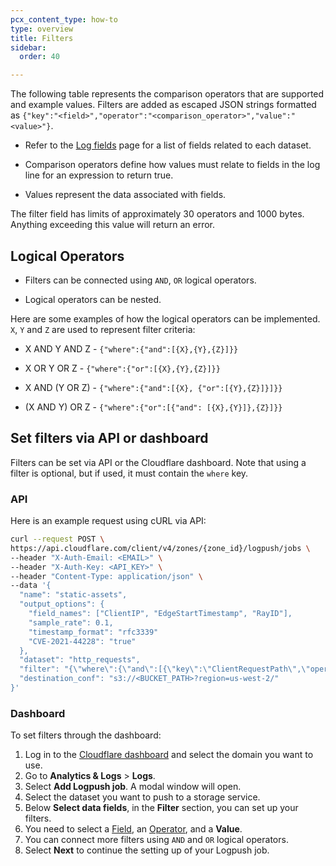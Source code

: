 ```yaml
---
pcx_content_type: how-to
type: overview
title: Filters
sidebar:
  order: 40

---
```



The following table represents the comparison operators that are supported and example values. Filters are added as escaped JSON strings formatted as `{"key":"<field>","operator":"<comparison_operator>","value":"<value>"}`.

* Refer to the [Log fields](/logs/reference/log-fields/) page for a list of fields related to each dataset.

* Comparison operators define how values must relate to fields in the log line for an expression to return true.

* Values represent the data associated with fields.



The filter field has limits of approximately 30 operators and 1000 bytes. Anything exceeding this value will return an error.

<Render file="filtering-limitations" />

## Logical Operators

* Filters can be connected using `AND`, `OR` logical operators.

* Logical operators can be nested.

Here are some examples of how the logical operators can be implemented. `X`, `Y` and `Z` are used to represent filter criteria:

* X AND Y AND Z - `{"where":{"and":[{X},{Y},{Z}]}}`

* X OR Y OR Z - `{"where":{"or":[{X},{Y},{Z}]}}`

* X AND (Y OR Z) - `{"where":{"and":[{X}, {"or":[{Y},{Z}]}]}}`

* (X AND Y) OR Z - `{"where":{"or":[{"and": [{X},{Y}]},{Z}]}}`

## Set filters via API or dashboard

Filters can be set via API or the Cloudflare dashboard. Note that using a filter is optional, but if used, it must contain the `where` key.

### API

Here is an example request using cURL via API:

```bash
curl --request POST \
https://api.cloudflare.com/client/v4/zones/{zone_id}/logpush/jobs \
--header "X-Auth-Email: <EMAIL>" \
--header "X-Auth-Key: <API_KEY>" \
--header "Content-Type: application/json" \
--data '{
  "name": "static-assets",
  "output_options": {
    "field_names": ["ClientIP", "EdgeStartTimestamp", "RayID"],
    "sample_rate": 0.1,
    "timestamp_format": "rfc3339"
    "CVE-2021-44228": "true"
  },
  "dataset": "http_requests",
  "filter": "{\"where\":{\"and\":[{\"key\":\"ClientRequestPath\",\"operator\":\"contains\",\"value\":\"/static\"},{\"key\":\"ClientRequestHost\",\"operator\":\"eq\",\"value\":\"example.com\"}]}}",
  "destination_conf": "s3://<BUCKET_PATH>?region=us-west-2/"
}'
```

### Dashboard

To set filters through the dashboard:

1. Log in to the [Cloudflare dashboard](https://dash.cloudflare.com/login) and select the domain you want to use.
2. Go to **Analytics & Logs** > **Logs**.
3. Select **Add Logpush job**. A modal window will open.
4. Select the dataset you want to push to a storage service.
5. Below **Select data fields**, in the **Filter** section, you can set up your filters.
6. You need to select  a [Field](/logs/reference/log-fields/), an [Operator](/logs/reference/filters/#logical-operators), and a **Value**.
7. You can connect more filters using `AND` and `OR` logical operators.
8. Select **Next** to continue the setting up of your Logpush job.
